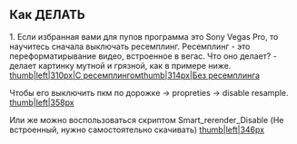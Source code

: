 ==Как ДЕЛАТЬ==


1. Если избранная вами для пупов программа это Sony Vegas Pro, то научитесь сначала выключать ресемплинг. Ресемплинг - это переформатирывание видео, встроенное в вегас. Что оно делает? - делает картинку мутной и грязной, как в примере ниже. 
​​​​
[[Файл:Resample.jpg|thumb|left|310px|С ресемплингом]][[Файл:Without.jpg|thumb|314px|Без ресемплинга]]













Чтобы его выключить пкм по дорожке -> propreties -> disable resample.
​​​​​​​[[Файл:2018-04-21_17-13-28.png|thumb|left|358px]]



































Или же можно воспользоваться скриптом Smart_rerender_Disable (Не встроенный, нужно самостоятельно скачивать)
[[Файл:2018-04-21_17-34-22.png|thumb|left|346px]]
